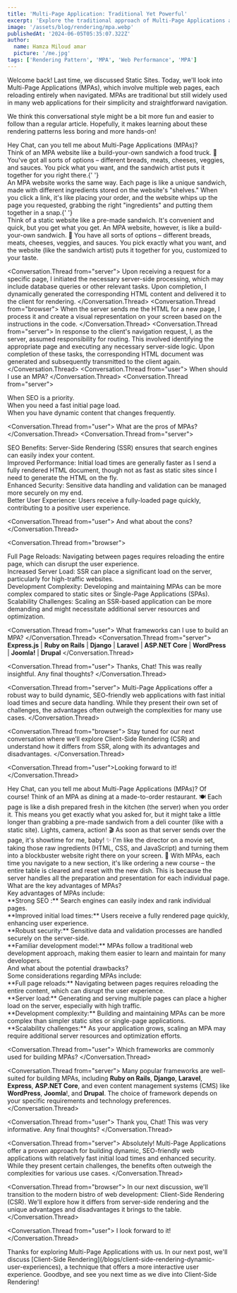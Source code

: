 ```yaml
---
title: 'Multi-Page Application: Traditional Yet Powerful'
excerpt: 'Explore the traditional approach of Multi-Page Applications and understand their continued relevance in web development.'
image: '/assets/blog/rendering/mpa.webp'
publishedAt: '2024-06-05T05:35:07.322Z'
author:
  name: Hamza Miloud amar
  picture: '/me.jpg'
tags: ['Rendering Pattern', 'MPA', 'Web Performance', 'MPA']
---
```


Welcome back! Last time, we discussed Static Sites. Today, we'll look into Multi-Page Applications (MPAs), which involve multiple web pages, each reloading entirely when navigated. MPAs are traditional but still widely used in many web applications for their simplicity and straightforward navigation.

We think this conversational style might be a bit more fun and easier to follow than a regular article. Hopefully, it makes learning about these rendering patterns less boring and more hands-on!

<Conversation>
<Conversation.Thread from="user">Hey Chat, can you tell me about Multi-Page Applications (MPAs)?</Conversation.Thread>
<Conversation.Thread from="narrator">
<div>
  Think of an MPA website like a build-your-own sandwich a food truck. 🥪
  You've got all sorts of options – different breads, meats, cheeses,
  veggies, and sauces. You pick what you want, and the sandwich artist
  puts it together for you right there.{' '}
</div>
<div>
  An MPA website works the same way. Each page is like a unique
  sandwich, made with different ingredients stored on the website's
  "shelves." When you click a link, it's like placing your order, and
  the website whips up the page you requested, grabbing the right
  "ingredients" and putting them together in a snap.{' '}
</div>
 <div>
 Think of a static website like a pre-made sandwich. It's convenient and quick, but you get what you get. An MPA website, however, is like a build-your-own sandwich. 🥪 You have all sorts of options – different breads, meats, cheeses, veggies, and sauces. You pick exactly what you want, and the website (like the sandwich artist) puts it together for you, customized to your taste.
</div>
</Conversation.Thread>

<Conversation.Thread from="server">
  Upon receiving a request for a specific page, I initiated the
  necessary server-side processing, which may include database queries
  or other relevant tasks. Upon completion, I dynamically generated
  the corresponding HTML content and delivered it to the client for
  rendering.
</Conversation.Thread>
<Conversation.Thread from="browser">
  When the server sends me the HTML for a new page, I process it and
  create a visual representation on your screen based on the
  instructions in the code.
</Conversation.Thread>
<Conversation.Thread from="server">
  In response to the client's navigation request, I, as the server,
  assumed responsibility for routing. This involved identifying the
  appropriate page and executing any necessary server-side logic. Upon
  completion of these tasks, the corresponding HTML document was
  generated and subsequently transmitted to the client again.
</Conversation.Thread>
<Conversation.Thread from="user">
  When should I use an MPA?
</Conversation.Thread>
<Conversation.Thread from="server">
  <div>When SEO is a priority.</div>
  <div>When you need a fast initial page load.</div>
  <div>When you have dynamic content that changes frequently.</div>
</Conversation.Thread>

<Conversation.Thread from="user">
  What are the pros of MPAs?
</Conversation.Thread>
<Conversation.Thread from="server">
  <div>
    SEO Benefits: Server-Side Rendering (SSR) ensures that search
    engines can easily index your content.
  </div>
  <div>
    Improved Performance: Initial load times are generally faster as I
    send a fully rendered HTML document, though not as fast as static
    sites since I need to generate the HTML on the fly.
  </div>
  <div>
    Enhanced Security: Sensitive data handling and validation can be
    managed more securely on my end.
  </div>
  <div>
    Better User Experience: Users receive a fully-loaded page quickly,
    contributing to a positive user experience.
  </div>
</Conversation.Thread>

<Conversation.Thread from="user">
  And what about the cons?
</Conversation.Thread>

<Conversation.Thread from="browser">
  <div>
    Full Page Reloads: Navigating between pages requires reloading the
    entire page, which can disrupt the user experience.
  </div>
  <div>
    Increased Server Load: SSR can place a significant load on the
    server, particularly for high-traffic websites.
  </div>
  <div>
    Development Complexity: Developing and maintaining MPAs can be
    more complex compared to static sites or Single-Page Applications
    (SPAs).
  </div>
  <div>
    Scalability Challenges: Scaling an SSR-based application can be
    more demanding and might necessitate additional server resources
    and optimization.
  </div>
</Conversation.Thread>

<Conversation.Thread from="user">
  What frameworks can I use to build an MPA?
</Conversation.Thread>
<Conversation.Thread from="server">
  **Express.js** | **Ruby on Rails** | **Django** | **Laravel** |
  **ASP.NET Core** | **WordPress** | **Joomla!** | **Drupal**
</Conversation.Thread>

<Conversation.Thread from="user">
  Thanks, Chat! This was really insightful. Any final thoughts?
</Conversation.Thread>

<Conversation.Thread from="server">
  Multi-Page Applications offer a robust way to build dynamic,
  SEO-friendly web applications with fast initial load times and
  secure data handling. While they present their own set of
  challenges, the advantages often outweigh the complexities for many
  use cases.
</Conversation.Thread>

<Conversation.Thread from="browser">
  Stay tuned for our next conversation where we’ll explore Client-Side
  Rendering (CSR) and understand how it differs from SSR, along with
  its advantages and disadvantages.
</Conversation.Thread>

<Conversation.Thread from="user">Looking forward to it!</Conversation.Thread>
</Conversation>

<Conversation>
  <Conversation.Thread from="user">
   Hey Chat, can you tell me about Multi-Page Applications (MPAs)?
  </Conversation.Thread>
  <Conversation.Thread from="server">
   Of course! Think of an MPA as dining at a made-to-order restaurant. 🍽️ Each page is like a dish prepared fresh in the kitchen (the server) when you order it. This means you get exactly what you asked for, but it might take a little longer than grabbing a pre-made sandwich from a deli counter (like with a static site).
  </Conversation.Thread>
  <Conversation.Thread from="browser">
    Lights, camera, action! 🎬 As soon as that server sends over the page, it's showtime for me, baby! ✨ I'm like the director on a movie set, taking those raw ingredients (HTML, CSS, and JavaScript) and turning them into a blockbuster website right there on your screen. 🍿
  </Conversation.Thread>
  <Conversation.Thread from="server">
    With MPAs, each time you navigate to a new section, it's like ordering a new course – the entire table is cleared and reset with the new dish. This is because the server handles all the preparation and presentation for each individual page.
  </Conversation.Thread>
  <Conversation.Thread from="user">
    What are the key advantages of MPAs?
  </Conversation.Thread>
  <Conversation.Thread from="server">
    <div>Key advantages of MPAs include:  </div>
    <div>**Strong SEO :** Search engines can easily index and rank individual pages.  </div>
    <div>**Improved initial load times:** Users receive a fully rendered page quickly, enhancing user experience.  </div>
    <div>**Robust security:** Sensitive data and validation processes are handled securely on the server-side.  </div>
    <div>**Familiar development model:** MPAs follow a traditional web development approach, making them easier to learn and maintain for many developers.  </div>
  </Conversation.Thread>
<Conversation.Thread from="user">
  And what about the potential drawbacks?
</Conversation.Thread>
<Conversation.Thread from="browser">
  <div>Some considerations regarding MPAs include:</div>
<div>
  **Full page reloads:** Navigating between pages requires reloading
  the entire content, which can disrupt the user experience.
</div>
<div>
  **Server load:** Generating and serving multiple pages can place a
  higher load on the server, especially with high traffic.
</div>
<div>
  **Development complexity:** Building and maintaining MPAs can be
  more complex than simpler static sites or single-page applications.
</div>
<div>
  **Scalability challenges:** As your application grows, scaling an
  MPA may require additional server resources and optimization
  efforts.
</div>
</Conversation.Thread>

<Conversation.Thread from="user">
  Which frameworks are commonly used for building MPAs?
</Conversation.Thread>

<Conversation.Thread from="server">
  Many popular frameworks are well-suited for building MPAs, including
  **Ruby on Rails**, **Django**, **Laravel**, **Express**, **ASP.NET
  Core**, and even content management systems (CMS) like
  **WordPress**, **Joomla**!, and **Drupal**. The choice of framework
  depends on your specific requirements and technology preferences.
</Conversation.Thread>

<Conversation.Thread from="user">
  Thank you, Chat! This was very informative. Any final thoughts?
</Conversation.Thread>

<Conversation.Thread from="server">
  Absolutely! Multi-Page Applications offer a proven approach for
  building dynamic, SEO-friendly web applications with relatively fast
  initial load times and enhanced security. While they present certain
  challenges, the benefits often outweigh the complexities for various
  use cases.
</Conversation.Thread>

<Conversation.Thread from="browser">
  In our next discussion, we'll transition to the modern bistro of web
  development: Client-Side Rendering (CSR). We'll explore how it
  differs from server-side rendering and the unique advantages and
  disadvantages it brings to the table.
</Conversation.Thread>

<Conversation.Thread from="user">
  I look forward to it!
</Conversation.Thread>

  </Conversation>
Thanks for exploring Multi-Page Applications with us. In our next post,
we'll discuss [Client-Side Rendering](/blogs/client-side-rendering-dynamic-user-experiences), a technique that offers a more interactive
user experience. Goodbye, and see you next time as we dive into Client-Side
Rendering!
